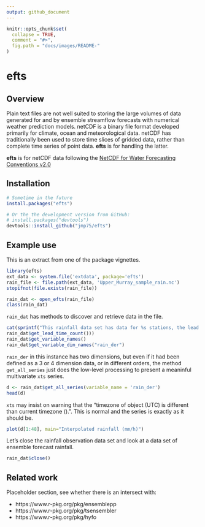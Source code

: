 ```yaml
---
output: github_document
---
```


<!-- README.md is generated from README.Rmd. Please edit that file -->

```r
knitr::opts_chunk$set(
  collapse = TRUE,
  comment = "#>",
  fig.path = "docs/images/README-"
)
```

<!--  # efts <img src="man/figures/logo.png" align="right" /> -->
# efts 

<!-- [![Build Status](https://travis-ci.org/efts/efts.svg?branch=master)](https://travis-ci.org/efts/efts) -->

## Overview

Plain text files are not well suited to storing the large volumes of data generated for and by ensemble streamflow forecasts with numerical weather prediction models. netCDF is a binary file format developed primarily for climate, ocean and meteorological data. netCDF has traditionally been used to store time slices of gridded data, rather than complete time series of point data. **efts** is for handling the latter. 

**efts** is for netCDF data following the [NetCDF for Water Forecasting Conventions v2.0](https://github.com/jmp75/efts/blob/master/docs/netcdf_for_water_forecasting.md)

## Installation

```r
# Sometime in the future
install.packages("efts")

# Or the the development version from GitHub:
# install.packages("devtools")
devtools::install_github("jmp75/efts")
```

## Example use

This is an extract from one of the package vignettes.

```r
library(efts)
ext_data <- system.file('extdata', package='efts')
rain_file <- file.path(ext_data, 'Upper_Murray_sample_rain.nc')
stopifnot(file.exists(rain_file))

rain_dat <- open_efts(rain_file)
class(rain_dat)
```

`rain_dat` has methods to discover and retrieve data in the file. 

```r
cat(sprintf("This rainfall data set has data for %s stations, the lead time dimension is '%s' because this is not forecast data\n", rain_dat$get_station_count(),
rain_dat$get_lead_time_count()))
rain_dat$get_variable_names()
rain_dat$get_variable_dim_names("rain_der")
```

`rain_der` in this instance has two dimensions, but even if it had been defined as a 3 or 4 dimension data, or in different orders, the method `get_all_series` just does the low-level processing to present a meaninful multivariate `xts` series.

```r
d <- rain_dat$get_all_series(variable_name = 'rain_der')
head(d)
```

`xts` may insist on warning that the "timezone of object (UTC) is different than current timezone ().". This is normal and the series is exactly as it should be.

```r
plot(d[1:48], main="Interpolated rainfall (mm/h)")
```

Let's close the rainfall observation data set and look at a data set of ensemble forecast rainfall.

```r
rain_dat$close()
```

## Related work

Placeholder section, see whether there is an intersect with:

* https://www.r-pkg.org/pkg/ensemblepp
* https://www.r-pkg.org/pkg/tsensembler
* https://www.r-pkg.org/pkg/hyfo

